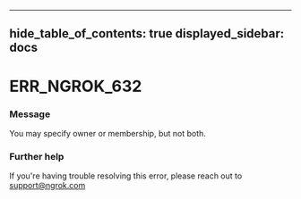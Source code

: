 

---
hide_table_of_contents: true
displayed_sidebar: docs
---


# ERR_NGROK_632

### Message
You may specify owner or membership, but not both.

<ErrorDetails error="err_ngrok_632" />



### Further help
If you're having trouble resolving this error, please reach out to [support@ngrok.com](mailto:support@ngrok.com?subject=Help%20with%20ERR_NGROK_632)

